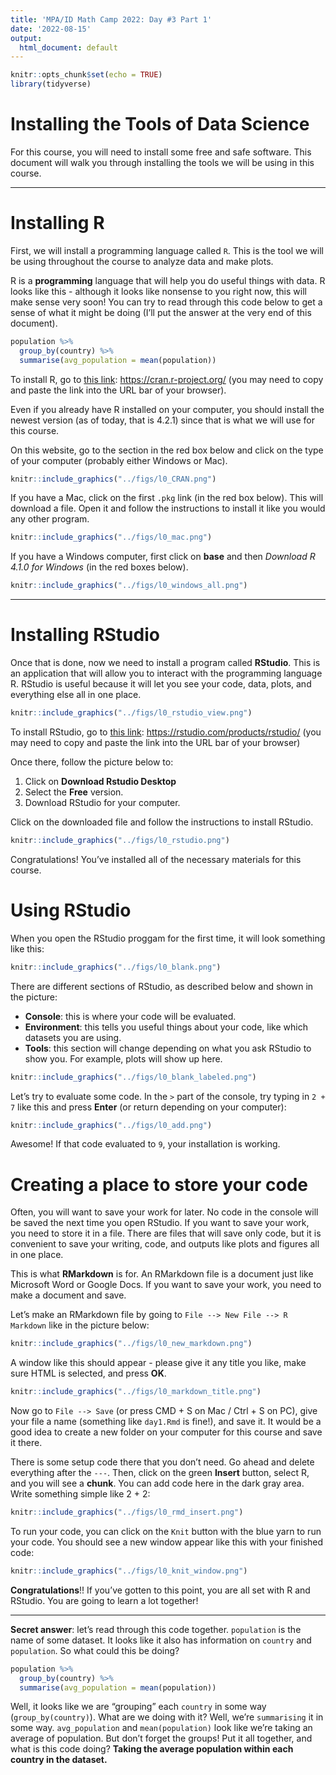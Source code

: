 ```yaml
---
title: 'MPA/ID Math Camp 2022: Day #3 Part 1'
date: '2022-08-15'
output:
  html_document: default
---
```


```r
knitr::opts_chunk$set(echo = TRUE)
library(tidyverse)
```

# Installing the Tools of Data Science

For this course, you will need to install some free and safe software. This document will walk you through installing the tools we will be using in this course.

------------------------------------------------------------------------

# Installing R

First, we will install a programming language called `R`. This is the tool we will be using throughout the course to analyze data and make plots.

R is a **programming** language that will help you do useful things with data. R looks like this - although it looks like nonsense to you right now, this will make sense very soon! You can try to read through this code below to get a sense of what it might be doing (I'll put the answer at the very end of this document).

```r
population %>%
  group_by(country) %>%
  summarise(avg_population = mean(population))
```

To install R, go to [this link](https://cran.r-project.org/): <https://cran.r-project.org/> (you may need to copy and paste the link into the URL bar of your browser).

Even if you already have R installed on your computer, you should install the newest version (as of today, that is 4.2.1) since that is what we will use for this course.

On this website, go to the section in the red box below and click on the type of your computer (probably either Windows or Mac).

```r
knitr::include_graphics("../figs/l0_CRAN.png")
```

If you have a Mac, click on the first `.pkg` link (in the red box below). This will download a file. Open it and follow the instructions to install it like you would any other program.

```r
knitr::include_graphics("../figs/l0_mac.png")
```

If you have a Windows computer, first click on **base** and then *Download R 4.1.0 for Windows* (in the red boxes below).

```r
knitr::include_graphics("../figs/l0_windows_all.png")
```

------------------------------------------------------------------------

# Installing RStudio

Once that is done, now we need to install a program called **RStudio**. This is an application that will allow you to interact with the programming language R. RStudio is useful because it will let you see your code, data, plots, and everything else all in one place.

```r
knitr::include_graphics("../figs/l0_rstudio_view.png")
```

To install RStudio, go to [this link](https://rstudio.com/products/rstudio): <https://rstudio.com/products/rstudio/> (you may need to copy and paste the link into the URL bar of your browser)

Once there, follow the picture below to:

1.  Click on **Download Rstudio Desktop**
2.  Select the **Free** version.
3.  Download RStudio for your computer.

Click on the downloaded file and follow the instructions to install RStudio.

```r
knitr::include_graphics("../figs/l0_rstudio.png")
```

Congratulations! You've installed all of the necessary materials for this course.

# Using RStudio

When you open the RStudio proggam for the first time, it will look something like this:

```r
knitr::include_graphics("../figs/l0_blank.png")
```

There are different sections of RStudio, as described below and shown in the picture:

-   **Console**: this is where your code will be evaluated.
-   **Environment**: this tells you useful things about your code, like which datasets you are using.
-   **Tools**: this section will change depending on what you ask RStudio to show you. For example, plots will show up here.

```r
knitr::include_graphics("../figs/l0_blank_labeled.png")
```

Let's try to evaluate some code. In the `>` part of the console, try typing in `2 + 7` like this and press **Enter** (or return depending on your computer):

```r
knitr::include_graphics("../figs/l0_add.png")
```

Awesome! If that code evaluated to `9`, your installation is working.

# Creating a place to store your code

Often, you will want to save your work for later. No code in the console will be saved the next time you open RStudio. If you want to save your work, you need to store it in a file. There are files that will save only code, but it is convenient to save your writing, code, and outputs like plots and figures all in one place.

This is what **RMarkdown** is for. An RMarkdown file is a document just like Microsoft Word or Google Docs. If you want to save your work, you need to make a document and save.

Let's make an RMarkdown file by going to `File --> New File --> R Markdown` like in the picture below:

```r
knitr::include_graphics("../figs/l0_new_markdown.png")
```

A window like this should appear - please give it any title you like, make sure HTML is selected, and press **OK**.

```r
knitr::include_graphics("../figs/l0_markdown_title.png")
```

Now go to `File --> Save` (or press CMD + S on Mac / Ctrl + S on PC), give your file a name (something like `day1.Rmd` is fine!), and save it. It would be a good idea to create a new folder on your computer for this course and save it there.

There is some setup code there that you don't need. Go ahead and delete everything after the `---`. Then, click on the green **Insert** button, select R, and you will see a **chunk**. You can add code here in the dark gray area. Write something simple like 2 + 2:

```r
knitr::include_graphics("../figs/l0_rmd_insert.png")
```

To run your code, you can click on the `Knit` button with the blue yarn to run your code. You should see a new window appear like this with your finished code:

```r
knitr::include_graphics("../figs/l0_knit_window.png")
```

**Congratulations**!! If you've gotten to this point, you are all set with R and RStudio. You are going to learn a lot together!

------------------------------------------------------------------------

**Secret answer**: let's read through this code together. `population` is the name of some dataset. It looks like it also has information on `country` and `population`. So what could this be doing?

```r
population %>%
  group_by(country) %>%
  summarise(avg_population = mean(population))
```

Well, it looks like we are "grouping" each `country` in some way (`group_by(country)`). What are we doing with it? Well, we're `summarising` it in some way. `avg_population` and `mean(population)` look like we're taking an average of population. But don't forget the groups! Put it all together, and what is this code doing? **Taking the average population within each country in the dataset.**

::: {.tocify-extend-page data-unique="tocify-extend-page" style="height: 0;"}
:::

